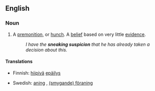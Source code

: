 ==English==

===Noun===
{{infl|en|noun|head=[[sneaking]] [[suspicion]]}}

# A [[premonition]], or [[hunch]]. A [[belief]] based on very little [[evidence]].
#: ''I have the '''sneaking suspicion''' that he has already taken a decision about this.''

====Translations====
{{trans-top}}
* Finnish: [[hiipivä]] [[epäilys]]
{{trans-mid}}
* Swedish: [[aning]] {{c}}, [[föraning|(smygande) föraning]] {{c}}
{{trans-bottom}}